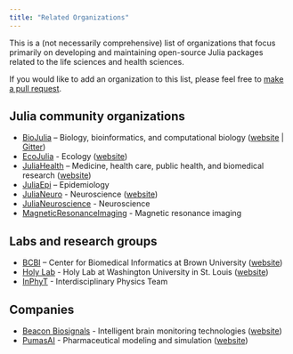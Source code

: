 ```yaml
---
title: "Related Organizations"
---
```


This is a (not necessarily comprehensive) list of organizations that focus primarily on developing and maintaining open-source Julia packages related to the life sciences and health sciences.

If you would like to add an organization to this list, please feel free to [make a pull request](https://github.com/JuliaHealth/juliahealth.github.io/blob/dev/{{fd_rpath}}).

## Julia community organizations

* [BioJulia](https://github.com/BioJulia) – Biology, bioinformatics, and computational biology ([website](https://biojulia.dev) | [Gitter](https://gitter.im/BioJulia/home))
* [EcoJulia](https://github.com/EcoJulia) - Ecology ([website](https://ecojulia.github.io))
* [JuliaHealth](https://github.com/JuliaHealth) – Medicine, health care, public health, and biomedical research ([website](https://juliahealth.org))
* [JuliaEpi](https://github.com/JuliaEpi) – Epidemiology
* [JuliaNeuro](https://github.com/JuliaNeuro) - Neuroscience ([website](https://julianeuro.github.io))
* [JuliaNeuroscience](https://github.com/JuliaNeuroscience) - Neuroscience
* [MagneticResonanceImaging](https://github.com/MagneticResonanceImaging) - Magnetic resonance imaging

## Labs and research groups

* [BCBI](https://github.com/bcbi) – Center for Biomedical Informatics at Brown University ([website](https://brown.edu/go/bcbi))
* [Holy Lab](https://github.com/HolyLab) - Holy Lab at Washington University in St. Louis ([website](http://holylab.wustl.edu/))
* [InPhyT](https://github.com/InPhyT) - Interdisciplinary Physics Team 

## Companies

* [Beacon Biosignals](https://github.com/beacon-biosignals) -  Intelligent brain monitoring technologies ([website](https://beacon.bio))
* [PumasAI](https://github.com/PumasAI) - Pharmaceutical modeling and simulation ([website](https://pumas.ai))
